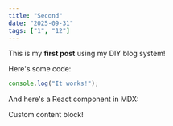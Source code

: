 ```yaml
---
title: "Second"
date: "2025-09-31"
tags: ["1", "12"]
---
```


This is my **first post** using my DIY blog system!

Here's some code:

```javascript
console.log("It works!");
```

And here's a React component in MDX:

<div style={{ padding: "1rem", background: "var(--pico-background-color)" }}>
  Custom content block!
</div>

